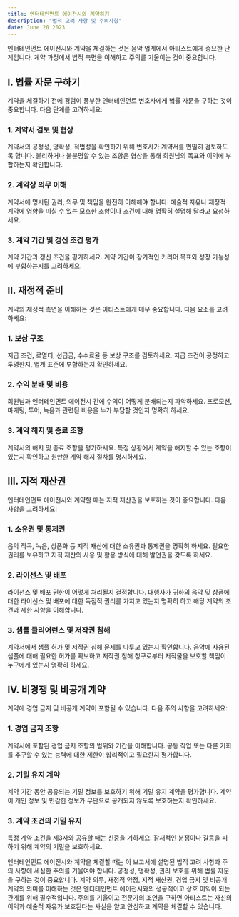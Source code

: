 ```yaml
---
title: 엔터테인먼트 에이전시와 계약하기
description: "법적 고려 사항 및 주의사항"
date: June 20 2023
---
```



엔터테인먼트 에이전시와 계약을 체결하는 것은 음악 업계에서 아티스트에게 중요한 단계입니다. 계약 과정에서 법적 측면을 이해하고 주의를 기울이는 것이 중요합니다.

## I. 법률 자문 구하기
계약을 체결하기 전에 경험이 풍부한 엔터테인먼트 변호사에게 법률 자문을 구하는 것이 중요합니다. 다음 단계를 고려하세요:

### 1. 계약서 검토 및 협상
계약서의 공정성, 명확성, 적법성을 확인하기 위해 변호사가 계약서를 면밀히 검토하도록 합니다.
불리하거나 불분명할 수 있는 조항은 협상을 통해 회원님의 목표와 이익에 부합하는지 확인합니다.
### 2. 계약상 의무 이해
계약서에 명시된 권리, 의무 및 책임을 완전히 이해해야 합니다.
예술적 자유나 재정적 계약에 영향을 미칠 수 있는 모호한 조항이나 조건에 대해 명확히 설명해 달라고 요청하세요.
### 3. 계약 기간 및 갱신 조건 평가
계약 기간과 갱신 조건을 평가하세요.
계약 기간이 장기적인 커리어 목표와 성장 가능성에 부합하는지를 고려하세요.
## II. 재정적 준비
계약의 재정적 측면을 이해하는 것은 아티스트에게 매우 중요합니다. 다음 요소를 고려하세요:

### 1. 보상 구조
지급 조건, 로열티, 선급금, 수수료율 등 보상 구조를 검토하세요.
지급 조건이 공정하고 투명한지, 업계 표준에 부합하는지 확인하세요.
### 2. 수익 분배 및 비용
회원님과 엔터테인먼트 에이전시 간에 수익이 어떻게 분배되는지 파악하세요.
프로모션, 마케팅, 투어, 녹음과 관련된 비용을 누가 부담할 것인지 명확히 하세요.
### 3. 계약 해지 및 종료 조항
계약서의 해지 및 종료 조항을 평가하세요.
특정 상황에서 계약을 해지할 수 있는 조항이 있는지 확인하고 원만한 계약 해지 절차를 명시하세요.
## III. 지적 재산권
엔터테인먼트 에이전시와 계약할 때는 지적 재산권을 보호하는 것이 중요합니다. 다음 사항을 고려하세요:

### 1. 소유권 및 통제권
음악 작곡, 녹음, 상품화 등 지적 재산에 대한 소유권과 통제권을 명확히 하세요.
필요한 권리를 보유하고 지적 재산의 사용 및 활용 방식에 대해 발언권을 갖도록 하세요.
### 2. 라이선스 및 배포
라이선스 및 배포 권한이 어떻게 처리될지 결정합니다.
대행사가 귀하의 음악 및 상품에 대한 라이선스 및 배포에 대한 독점적 권리를 가지고 있는지 명확히 하고 해당 계약의 조건과 제한 사항을 이해합니다.
### 3. 샘플 클리어런스 및 저작권 침해
계약서에서 샘플 허가 및 저작권 침해 문제를 다루고 있는지 확인합니다.
음악에 사용된 샘플에 대해 필요한 허가를 확보하고 저작권 침해 청구로부터 저작물을 보호할 책임이 누구에게 있는지 명확히 하세요.
## IV. 비경쟁 및 비공개 계약
계약에 경업 금지 및 비공개 계약이 포함될 수 있습니다. 다음 주의 사항을 고려하세요:

### 1. 경업 금지 조항
계약서에 포함된 경업 금지 조항의 범위와 기간을 이해합니다.
공동 작업 또는 다른 기회를 추구할 수 있는 능력에 대한 제한이 합리적이고 필요한지 평가합니다.
### 2. 기밀 유지 계약
계약 기간 동안 공유되는 기밀 정보를 보호하기 위해 기밀 유지 계약을 평가합니다.
계약이 개인 정보 및 민감한 정보가 무단으로 공개되지 않도록 보호하는지 확인하세요.
### 3. 계약 조건의 기밀 유지
특정 계약 조건을 제3자와 공유할 때는 신중을 기하세요.
잠재적인 분쟁이나 갈등을 피하기 위해 계약의 기밀을 보호하세요.


엔터테인먼트 에이전시와 계약을 체결할 때는 이 보고서에 설명된 법적 고려 사항과 주의 사항에 세심한 주의를 기울여야 합니다. 공정성, 명확성, 권리 보호를 위해 법률 자문을 구하는 것이 중요합니다. 계약 의무, 재정적 약정, 지적 재산권, 경업 금지 및 비공개 계약의 의미를 이해하는 것은 엔터테인먼트 에이전시와의 성공적이고 상호 이익이 되는 관계를 위해 필수적입니다. 주의를 기울이고 전문가의 조언을 구하면 아티스트는 자신의 이익과 예술적 자유가 보호된다는 사실을 알고 안심하고 계약을 체결할 수 있습니다.